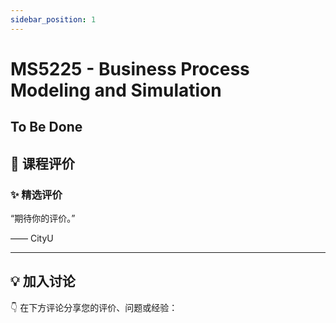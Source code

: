 ```yaml
---
sidebar_position: 1
---
```



# MS5225 - Business Process Modeling and Simulation

## To Be Done

## **💬 课程评价**

### ✨ **精选评价**
<div className={commentStyles.commentBox}>
    <p className={commentStyles.commentText}>
        “期待你的评价。”
    </p>
    <p className={commentStyles.commentAuthor}>—— CityU</p>
</div>

---

## **💡 加入讨论**

👇 在下方评论分享您的评价、问题或经验：
<Utterances />
